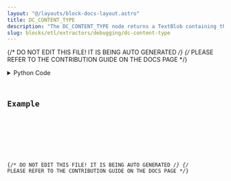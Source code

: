 ```yaml
---
layout: "@/layouts/block-docs-layout.astro"
title: DC_CONTENT_TYPE
description: "The DC_CONTENT_TYPE node returns a TextBlob containing the type of the input DataContainer's content."
slug: blocks/etl/extractors/debugging/dc-content-type
---
```


{/* DO NOT EDIT THIS FILE! IT IS BEING AUTO GENERATED */}
{/* PLEASE REFER TO THE CONTRIBUTION GUIDE ON THE DOCS PAGE */}


<PythonDocsDisplay docstring={docstring} />
<details>
<summary>Python Code</summary>



<Code code={pythonCode} lang="py" wrap theme="dracula" />

[Find this Flojoy Block on GitHub](https://github.com/flojoy-ai/blocks/blob/main/blocks/ETL/EXTRACTORS/DEBUGGING/DC_CONTENT_TYPE/DC_CONTENT_TYPE.py)

</details>

## Example


<GetHelpWidget />


<AppDisplay app={app} blockName="DC_CONTENT_TYPE" client:visible />


<Example />

{/* DO NOT EDIT THIS FILE! IT IS BEING AUTO GENERATED */}
{/* PLEASE REFER TO THE CONTRIBUTION GUIDE ON THE DOCS PAGE */}
